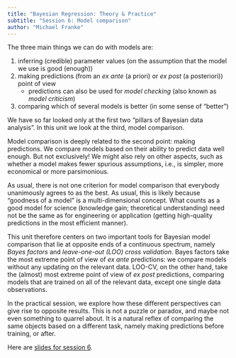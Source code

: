 ```yaml
---
title: "Bayesian Regression: Theory & Practice"
subtitle: "Session 6: Model comparison"
author: "Michael Franke"
---
```


The three main things we can do with models are: 

1. inferring (credible) parameter values (on the assumption that the model we use is good (enough))
2. making predictions (from an *ex ante* (a priori) or *ex post* (a posteriori)) point of view
   - predictions can also be used for *model checking* (also known as *model criticism*)
3. comparing which of several models is better (in some sense of "better")

We have so far looked only at the first two "pillars of Bayesian data analysis". 
In this unit we look at the third, model comparison.

Model comparison is deeply related to the second point: making predictions.
We compare models based on their ability to predict data well enough.
But not exclusively!
We might also rely on other aspects, such as whether a model makes fewer spurious assumptions, i.e., is simpler, more economical or more parsimonious.

As usual, there is not one criterion for model comparison that everybody unanimously agrees to as the best.
As usual, this is likely because "goodness of a model" is a multi-dimensional concept.
What counts as a good model for science (knowledge gain; theoretical understanding) need not be the same as for engineering or application (getting high-quality predictions in the most efficient manner).

This unit therefore centers on two important tools for Bayesian model comparison that lie at opposite ends of a continuous spectrum, namely *Bayes factors* and *leave-one-out (LOO) cross validation*. 
Bayes factors take the most extreme point of view of *ex ante* predictions: we compare models without any updating on the relevant data.
LOO-CV, on the other hand, take the (almost) most extreme point of view of *ex post* predictions, comparing models that are trained on all of the relevant data, except one single data observations.

In the practical session, we explore how these different perspectives can give rise to opposite results.
This is not a puzzle or paradox, and maybe not even something to quarrel about.
It is a natural reflex of comparing the same objects based on a different task, namely making predictions before training, or after.

Here are [slides for session 6](slides/06-model-comparison.pdf).



